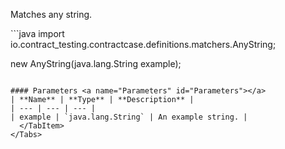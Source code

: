 

Matches any string.

<Tabs groupId="language">
  <TabItem value="java" label="Java">
```java
import io.contract_testing.contractcase.definitions.matchers.AnyString;

new AnyString(java.lang.String example);
```

#### Parameters <a name="Parameters" id="Parameters"></a>
| **Name** | **Type** | **Description** |
| --- | --- | --- |
| example | `java.lang.String` | An example string. |
  </TabItem>
</Tabs>
